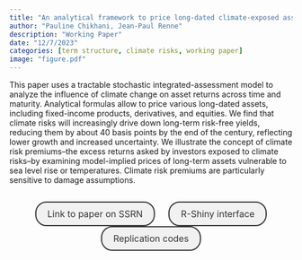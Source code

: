 ```yaml
---
title: "An analytical framework to price long-dated climate-exposed assets"
author: "Pauline Chikhani, Jean-Paul Renne"
description: "Working Paper"
date: "12/7/2023"
categories: [term structure, climate risks, working paper]
image: "figure.pdf"
---
```


<!-- description: "Affine Term Structure Model that provides non-negative yields and is able to accommodate a short-term rate that stays at the zero lower bound (ZLB) for extended periods of time." -->

<!-- subtitle: -->

<!-- image: "figure.jpeg" -->


This paper uses a tractable stochastic integrated-assessment model to analyze the influence of climate change on asset returns across time and maturity. Analytical formulas allow to price various long-dated assets, including fixed-income products, derivatives, and equities. We find that climate risks will increasingly drive down long-term risk-free yields, reducing them by about 40 basis points by the end of the century, reflecting lower growth and increased uncertainty. We illustrate the concept of climate risk premiums--the excess returns asked by investors exposed to climate risks--by examining model-implied prices of long-term assets vulnerable to sea level rise or temperatures. Climate risk premiums are particularly sensitive to damage assumptions.



```{=html}
<div  style="margin: 30px; text-align: center;">
<a class="btn btn-primary" href="https://papers.ssrn.com/sol3/papers.cfm?abstract_id=3881262" role="button" target="_blank" style="            display: inline-block;
            padding: 10px 20px;
            border: 2px solid #333;
            border-radius: 20px;
            background-color: #f1f1f1;
            text-decoration: none;
            color: #333;
            margin: 0 10px;
            font-size: 16px;">Link to paper on SSRN</a>
<a class="btn btn-primary" href="https://jrenne.shinyapps.io/AP-IAM/" role="button" target="_blank" style="            display: inline-block;
            padding: 10px 20px;
            border: 2px solid #333;
            border-radius: 20px;
            background-color: #f1f1f1;
            text-decoration: none;
            color: #333;
            margin: 0 10px;
            font-size: 16px;">R-Shiny interface</a>
<a class="btn btn-primary" href="https://github.com/jrenne/CR_Rcodes" role="button" target="_blank" style="            display: inline-block;
            padding: 10px 20px;
            border: 2px solid #333;
            border-radius: 20px;
            background-color: #f1f1f1;
            text-decoration: none;
            color: #333;
            margin: 0 10px;
            font-size: 16px;">Replication codes</a>
</div>
```



<!-- In order to have bibtex in place of R code, add in front matter: -->
<!-- format: -->
<!--   html: -->
<!--     code-fold: true -->
<!--     code-summary: "Bibtex" -->

<!-- ```{r essai, eval=FALSE} -->
<!-- article = { -->
<!--   author = {JPR}, -->
<!--   year=2010 -->
<!-- } -->
<!-- ``` -->
